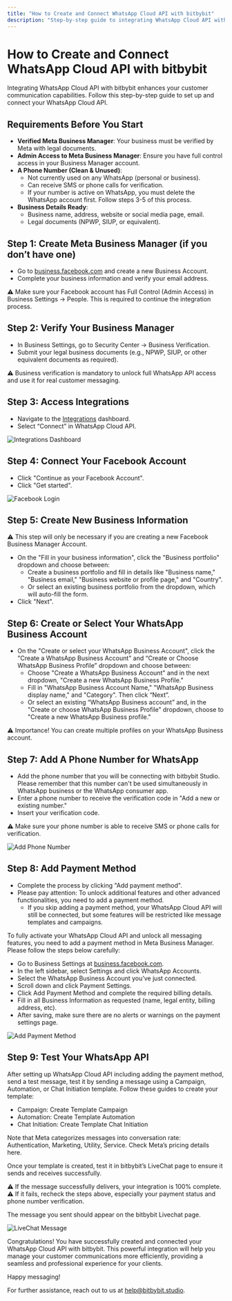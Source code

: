 ```yaml
---
title: "How to Create and Connect WhatsApp Cloud API with bitbybit"
description: "Step-by-step guide to integrating WhatsApp Cloud API with bitbybit for enhanced customer communication."
---
```



# How to Create and Connect WhatsApp Cloud API with bitbybit

Integrating WhatsApp Cloud API with bitbybit enhances your customer communication capabilities. Follow this step-by-step guide to set up and connect your WhatsApp Cloud API.

## Requirements Before You Start

- **Verified Meta Business Manager**: Your business must be verified by Meta with legal documents.
- **Admin Access to Meta Business Manager**: Ensure you have full control access in your Business Manager account.
- **A Phone Number (Clean & Unused)**:
  - Not currently used on any WhatsApp (personal or business).
  - Can receive SMS or phone calls for verification.
  - If your number is active on WhatsApp, you must delete the WhatsApp account first. Follow steps 3-5 of this process.
- **Business Details Ready**:
  - Business name, address, website or social media page, email.
  - Legal documents (NPWP, SIUP, or equivalent).

## Step 1: Create Meta Business Manager (if you don’t have one)

- Go to [business.facebook.com](https://business.facebook.com) and create a new Business Account.
- Complete your business information and verify your email address.

⚠️ Make sure your Facebook account has Full Control (Admin Access) in Business Settings → People. This is required to continue the integration process.

## Step 2: Verify Your Business Manager

- In Business Settings, go to Security Center → Business Verification.
- Submit your legal business documents (e.g., NPWP, SIUP, or other equivalent documents as required).

⚠️ Business verification is mandatory to unlock full WhatsApp API access and use it for real customer messaging.

## Step 3: Access Integrations

- Navigate to the [Integrations](https://app.bitbybit.studio) dashboard.
- Select “Connect” in WhatsApp Cloud API.

<img
  src="/images/integrations-dashboard.png"
  alt="Integrations Dashboard"
  className="rounded-lg"
/>

## Step 4: Connect Your Facebook Account

- Click "Continue as your Facebook Account".
- Click "Get started".

<img
  src="/images/facebook-login.png"
  alt="Facebook Login"
  className="rounded-lg"
/>

## Step 5: Create New Business Information

⚠️ This step will only be necessary if you are creating a new Facebook Business Manager Account.

- On the "Fill in your business information", click the "Business portfolio" dropdown and choose between:
  - Create a business portfolio and fill in details like "Business name," "Business email," "Business website or profile page," and "Country".
  - Or select an existing business portfolio from the dropdown, which will auto-fill the form.
- Click "Next".

## Step 6: Create or Select Your WhatsApp Business Account

- On the "Create or select your WhatsApp Business Account", click the "Create a WhatsApp Business Account" and “Create or Choose WhatsApp Business Profile” dropdown and choose between:
  - Choose "Create a WhatsApp Business Account" and in the next dropdown, "Create a new WhatsApp Business Profile."
  - Fill in "WhatsApp Business Account Name," "WhatsApp Business display name," and "Category". Then click “Next”.
  - Or select an existing “WhatsApp Business account” and, in the "Create or choose WhatsApp Business Profile" dropdown, choose to "Create a new WhatsApp Business profile."

⚠️ Importance! You can create multiple profiles on your WhatsApp Business account.

## Step 7: Add A Phone Number for WhatsApp

- Add the phone number that you will be connecting with bitbybit Studio. Please remember that this number can't be used simultaneously in WhatsApp business or the WhatsApp consumer app.
- Enter a phone number to receive the verification code in "Add a new or existing number."
- Insert your verification code.

⚠️ Make sure your phone number is able to receive SMS or phone calls for verification.

<img
  src="/images/whatsapp-phone-number.png"
  alt="Add Phone Number"
  className="rounded-lg"
/>

## Step 8: Add Payment Method

- Complete the process by clicking "Add payment method".
- Please pay attention: To unlock additional features and other advanced functionalities, you need to add a payment method.
  - If you skip adding a payment method, your WhatsApp Cloud API will still be connected, but some features will be restricted like message templates and campaigns.

To fully activate your WhatsApp Cloud API and unlock all messaging features, you need to add a payment method in Meta Business Manager. Please follow the steps below carefully:

- Go to Business Settings at [business.facebook.com](https://business.facebook.com).
- In the left sidebar, select Settings and click WhatsApp Accounts.
- Select the WhatsApp Business Account you’ve just connected.
- Scroll down and click Payment Settings.
- Click Add Payment Method and complete the required billing details.
- Fill in all Business Information as requested (name, legal entity, billing address, etc).
- After saving, make sure there are no alerts or warnings on the payment settings page.

<img
  src="/images/payment-method.png"
  alt="Add Payment Method"
  className="rounded-lg"
/>

## Step 9: Test Your WhatsApp API

After setting up WhatsApp Cloud API including adding the payment method, send a test message, test it by sending a message using a Campaign, Automation, or Chat Initiation template. Follow these guides to create your template:

- Campaign: Create Template Campaign
- Automation: Create Template Automation
- Chat Initiation: Create Template Chat Initiation

Note that Meta categorizes messages into conversation rate: Authentication, Marketing, Utility, Service. Check Meta’s pricing details here.

Once your template is created, test it in bitbybit’s LiveChat page to ensure it sends and receives successfully.

⚠️ If the message successfully delivers, your integration is 100% complete.
⚠️ If it fails, recheck the steps above, especially your payment status and phone number verification.

The message you sent should appear on the bitbybit Livechat page.

<img
  src="/images/livechat-message.png"
  alt="LiveChat Message"
  className="rounded-lg"
/>

Congratulations! You have successfully created and connected your WhatsApp Cloud API with bitbybit. This powerful integration will help you manage your customer communications more efficiently, providing a seamless and professional experience for your clients.

Happy messaging!

For further assistance, reach out to us at [help@bitbybit.studio](mailto:help@bitbybit.studio).
